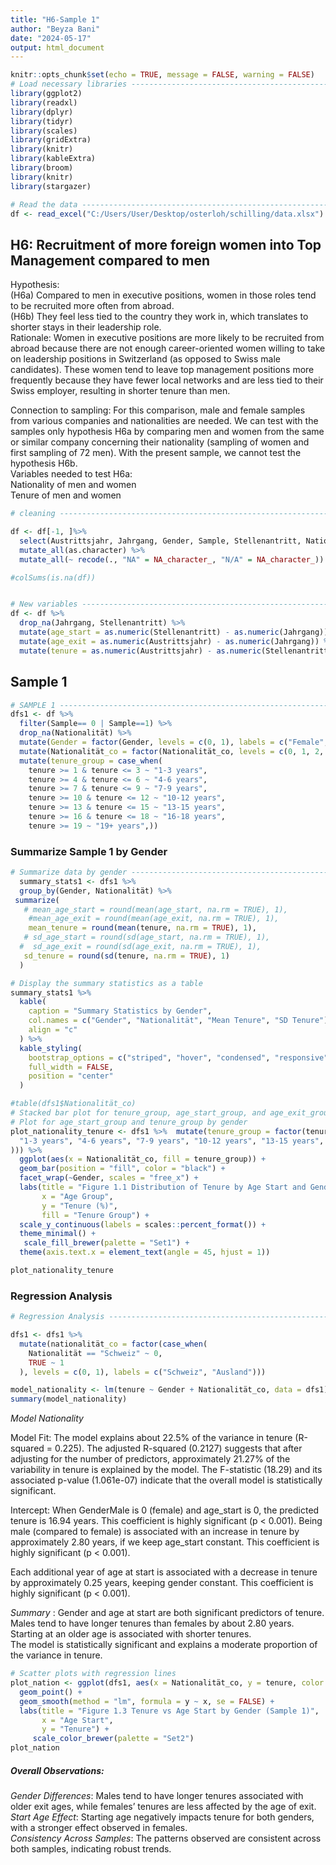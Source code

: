 ```yaml
---
title: "H6-Sample 1"
author: "Beyza Bani"
date: "2024-05-17"
output: html_document
---
```


```r
knitr::opts_chunk$set(echo = TRUE, message = FALSE, warning = FALSE)
# Load necessary libraries ------------------------------------------------
library(ggplot2)
library(readxl)
library(dplyr)
library(tidyr)
library(scales)
library(gridExtra) 
library(knitr)
library(kableExtra)
library(broom)
library(knitr)
library(stargazer)

# Read the data -----------------------------------------------------------
df <- read_excel("C:/Users/User/Desktop/osterloh/schilling/data.xlsx")
```


## H6: Recruitment of more foreign women into Top Management compared to men  

Hypothesis:  
(H6a) Compared to men in executive positions, women in those roles tend to be recruited more often from abroad.  
(H6b) They feel less tied to the country they work in, which translates to shorter stays in their leadership role.  
Rationale: Women in executive positions are more likely to be recruited from abroad because there are not enough career-oriented women willing to take on leadership positions in Switzerland (as opposed to Swiss male candidates). These women tend to leave top management positions more frequently because they have fewer local networks and are less tied to their Swiss employer, resulting in shorter tenure than men.  

Connection to sampling: For this comparison, male and female samples from various companies and nationalities are needed. We can test with the samples only hypothesis H6a by comparing men and women from the same or similar company concerning their nationality (sampling of women and first sampling of 72 men). With the present sample, we cannot test the hypothesis H6b.  
Variables needed to test H6a:  
Nationality of men and women  
Tenure of men and women  


```r
# cleaning ----------------------------------------------------------------

df <- df[-1, ]%>% 
  select(Austrittsjahr, Jahrgang, Gender, Sample, Stellenantritt, Nationalität, Nationalität_co) %>%
  mutate_all(as.character) %>%
  mutate_all(~ recode(., "NA" = NA_character_, "N/A" = NA_character_))

#colSums(is.na(df))


# New variables -----------------------------------------------------------
df <- df %>%
  drop_na(Jahrgang, Stellenantritt) %>%
  mutate(age_start = as.numeric(Stellenantritt) - as.numeric(Jahrgang))%>% 
  mutate(age_exit = as.numeric(Austrittsjahr) - as.numeric(Jahrgang)) %>% 
  mutate(tenure = as.numeric(Austrittsjahr) - as.numeric(Stellenantritt))
```

## Sample 1

```r
# SAMPLE 1 ----------------------------------------------------------------
dfs1 <- df %>% 
  filter(Sample== 0 | Sample==1) %>%
  drop_na(Nationalität) %>% 
  mutate(Gender = factor(Gender, levels = c(0, 1), labels = c("Female", "Male"))) %>% 
  mutate(Nationalität_co = factor(Nationalität_co, levels = c(0, 1, 2, 3), labels = c("Schweiz", "Ausland_westlich", "Ausland_dritte_Staat", "Mischung"))) %>% 
  mutate(tenure_group = case_when(
    tenure >= 1 & tenure <= 3 ~ "1-3 years",
    tenure >= 4 & tenure <= 6 ~ "4-6 years",
    tenure >= 7 & tenure <= 9 ~ "7-9 years",
    tenure >= 10 & tenure <= 12 ~ "10-12 years",
    tenure >= 13 & tenure <= 15 ~ "13-15 years",
    tenure >= 16 & tenure <= 18 ~ "16-18 years",
    tenure >= 19 ~ "19+ years",))
```

### Summarize Sample 1 by Gender

```r
# Summarize data by gender ------------------------------------------------
  summary_stats1 <- dfs1 %>%
  group_by(Gender, Nationalität) %>%
 summarize(
   # mean_age_start = round(mean(age_start, na.rm = TRUE), 1),
    #mean_age_exit = round(mean(age_exit, na.rm = TRUE), 1),
    mean_tenure = round(mean(tenure, na.rm = TRUE), 1),
   # sd_age_start = round(sd(age_start, na.rm = TRUE), 1),
  #  sd_age_exit = round(sd(age_exit, na.rm = TRUE), 1),
   sd_tenure = round(sd(tenure, na.rm = TRUE), 1)
  )

# Display the summary statistics as a table
summary_stats1 %>%
  kable(
    caption = "Summary Statistics by Gender",
    col.names = c("Gender", "Nationalität", "Mean Tenure", "SD Tenure"),
    align = "c"
  ) %>%
  kable_styling(
    bootstrap_options = c("striped", "hover", "condensed", "responsive"),
    full_width = FALSE,
    position = "center"
  )
```


```r
#table(dfs1$Nationalität_co)
# Stacked bar plot for tenure_group, age_start_group, and age_exit_group by gender -------------
# Plot for age_start_group and tenure_group by gender
plot_nationality_tenure <- dfs1 %>%  mutate(tenure_group = factor(tenure_group, levels = c(
  "1-3 years", "4-6 years", "7-9 years", "10-12 years", "13-15 years", "16-18 years", "19+ years"
))) %>% 
  ggplot(aes(x = Nationalität_co, fill = tenure_group)) +
  geom_bar(position = "fill", color = "black") +
  facet_wrap(~Gender, scales = "free_x") +
  labs(title = "Figure 1.1 Distribution of Tenure by Age Start and Gender",
       x = "Age Group",
       y = "Tenure (%)",
       fill = "Tenure Group") +
  scale_y_continuous(labels = scales::percent_format()) +
  theme_minimal() +
   scale_fill_brewer(palette = "Set1") +
  theme(axis.text.x = element_text(angle = 45, hjust = 1))

plot_nationality_tenure
```

### Regression Analysis

```r
# Regression Analysis -----------------------------------------------------

dfs1 <- dfs1 %>%
  mutate(nationalität_co = factor(case_when(
    Nationalität == "Schweiz" ~ 0,
    TRUE ~ 1
  ), levels = c(0, 1), labels = c("Schweiz", "Ausland")))

model_nationality <- lm(tenure ~ Gender + Nationalität_co, data = dfs1)
summary(model_nationality)
```
*Model Nationality*  

Model Fit: The model explains about 22.5% of the variance in tenure (R-squared = 0.225). The adjusted R-squared (0.2127) suggests that after adjusting for the number of predictors, approximately 21.27% of the variability in tenure is explained by the model. The F-statistic (18.29) and its associated p-value (1.061e-07) indicate that the overall model is statistically significant.

Intercept: When GenderMale is 0 (female) and age_start is 0, the predicted tenure is 16.94 years. This coefficient is highly significant (p < 0.001).
Being male (compared to female) is associated with an increase in tenure by approximately 2.80 years, 
if we keep age_start constant. This coefficient is highly significant (p < 0.001).


Each additional year of age at start is associated with a decrease in tenure by approximately 0.25 years, keeping gender constant. This coefficient is highly significant (p < 0.001).


*Summary* :
Gender and age at start are both significant predictors of tenure.  
Males tend to have longer tenures than females by about 2.80 years.  
Starting at an older age is associated with shorter tenures.  
The model is statistically significant and explains a moderate proportion of the variance in tenure.  

```r
# Scatter plots with regression lines
plot_nation <- ggplot(dfs1, aes(x = Nationalität_co, y = tenure, color = Gender)) +
  geom_point() +
  geom_smooth(method = "lm", formula = y ~ x, se = FALSE) +
  labs(title = "Figure 1.3 Tenure vs Age Start by Gender (Sample 1)",
       x = "Age Start",
       y = "Tenure") +
     scale_color_brewer(palette = "Set2")
plot_nation


```



##### Overall Observations:
*Gender Differences*: Males tend to have longer tenures associated with older exit ages, while females' tenures are less affected by the age of exit.  
*Start Age Effect*: Starting age negatively impacts tenure for both genders, with a stronger effect observed in females.  
*Consistency Across Samples*: The patterns observed are consistent across both samples, indicating robust trends.  